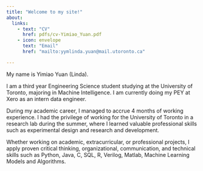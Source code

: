 ```yaml
---
title: "Welcome to my site!"
about:
  links:
    - text: "CV"
      href: pdfs/cv-Yimiao_Yuan.pdf
    - icon: envelope
      text: "Email"
      href: "mailto:yymlinda.yuan@mail.utoronto.ca"

---
```


My name is Yimiao Yuan (Linda). 

I am a third year Engineering Science student studying at the University of Toronto, majoring in Machine Intelligence. I am currently doing my PEY at Xero as an intern data engineer.

During my academic career, I managed to accrue 4 months of working experience. I had the privilege of working for the University of Toronto in a research lab during the summer, where I learned valuable professional skills such as experimental design and research and development. 

Whether working on academic, extracurricular, or professional projects, I apply proven critical thinking, organizational, communication, and technical skills such as Python, Java, C, SQL, R, Verilog, Matlab, Machine Learning Models and Algorithms.
